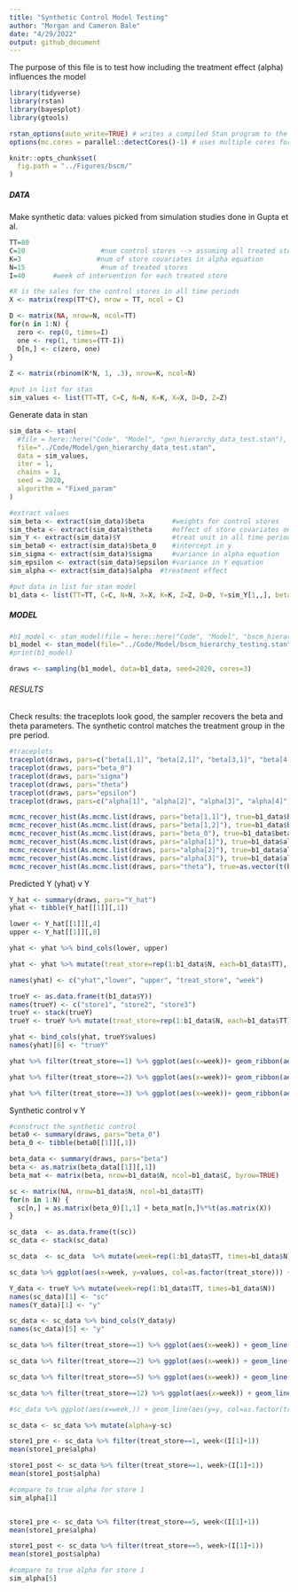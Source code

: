 ```yaml
---
title: "Synthetic Control Model Testing"
author: "Morgan and Cameron Bale"
date: "4/29/2022"
output: github_document
---
```


The purpose of this file is to test how including the treatment effect (alpha) influences the model

```r
library(tidyverse)
library(rstan)
library(bayesplot)
library(gtools)

rstan_options(auto_write=TRUE) # writes a compiled Stan program to the disk to avoid recompiling
options(mc.cores = parallel::detectCores()-1) # uses multiple cores for stan

knitr::opts_chunk$set(
  fig.path = "../Figures/bscm/"
)
```

##### DATA #######

Make synthetic data: values picked from simulation studies done in Gupta et al.
```r
TT=80
C=20                   #num control stores --> assuming all treated stores use same control store pool 
K=3                   #num of store covariates in alpha equation 
N=15                   #num of treated stores 
I=40       #week of intervention for each treated store

#X is the sales for the control stores in all time periods
X <- matrix(rexp(TT*C), nrow = TT, ncol = C)  

D <- matrix(NA, nrow=N, ncol=TT)
for(n in 1:N) {
  zero <- rep(0, times=I)
  one <- rep(1, times=(TT-I))
  D[n,] <- c(zero, one)
}
  
Z <- matrix(rbinom(K*N, 1, .3), nrow=K, ncol=N)

#put in list for stan
sim_values <- list(TT=TT, C=C, N=N, K=K, X=X, D=D, Z=Z)
```

Generate data in stan
```r
sim_data <- stan(
  #file = here::here("Code", "Model", "gen_hierarchy_data_test.stan"),
  file="../Code/Model/gen_hierarchy_data_test.stan",
  data = sim_values,
  iter = 1,
  chains = 1,
  seed = 2020,
  algorithm = "Fixed_param"
)

#extract values
sim_beta <- extract(sim_data)$beta       #weights for control stores 
sim_theta <- extract(sim_data)$theta     #effect of store covariates on alpha
sim_Y <- extract(sim_data)$Y             #treat unit in all time periods
sim_beta0 <- extract(sim_data)$beta_0    #intercept in y 
sim_sigma <- extract(sim_data)$sigma     #variance in alpha equation
sim_epsilon <- extract(sim_data)$epsilon #variance in Y equation 
sim_alpha <- extract(sim_data)$alpha  #treatment effect

#put data in list for stan model 
b1_data <- list(TT=TT, C=C, N=N, X=X, K=K, Z=Z, D=D, Y=sim_Y[1,,], beta_0=sim_beta0, beta=sim_beta[1,,], epsilon=sim_epsilon, alpha=sim_alpha, sigma=sim_sigma, theta=sim_theta)
```

##### MODEL #####

```r
#b1_model <- stan_model(file = here::here("Code", "Model", "bscm_hierarchy.stan"))
b1_model <- stan_model(file="../Code/Model/bscm_hierarchy_testing.stan")
#print(b1_model)

draws <- sampling(b1_model, data=b1_data, seed=2020, cores=3)
```

###### RESULTS ######

Check results: the traceplots look good, the sampler recovers the beta and theta parameters. The synthetic control matches the treatment group in the pre period. 

```r
#traceplots
traceplot(draws, pars=c("beta[1,1]", "beta[2,1]", "beta[3,1]", "beta[4,1]", "beta[1,2]", "beta[2,2]", "beta[3,2]", "beta[4,2]")) #N, C
traceplot(draws, pars="beta_0")
traceplot(draws, pars="sigma")
traceplot(draws, pars="theta")
traceplot(draws, pars="epsilon")
traceplot(draws, pars=c("alpha[1]", "alpha[2]", "alpha[3]", "alpha[4]"))

mcmc_recover_hist(As.mcmc.list(draws, pars="beta[1,1]"), true=b1_data$beta[1,1])
mcmc_recover_hist(As.mcmc.list(draws, pars="beta[1,2]"), true=b1_data$beta[1,2])
mcmc_recover_hist(As.mcmc.list(draws, pars="beta_0"), true=b1_data$beta_0)
mcmc_recover_hist(As.mcmc.list(draws, pars="alpha[1]"), true=b1_data$alpha[1])
mcmc_recover_hist(As.mcmc.list(draws, pars="alpha[2]"), true=b1_data$alpha[2])
mcmc_recover_hist(As.mcmc.list(draws, pars="alpha[3]"), true=b1_data$alpha[3])
mcmc_recover_hist(As.mcmc.list(draws, pars="theta"), true=as.vector(t(b1_data$theta)))
```

Predicted Y (yhat) v Y 
```r
Y_hat <- summary(draws, pars="Y_hat")
yhat <- tibble(Y_hat[[1]][,1])

lower <- Y_hat[[1]][,4]
upper <- Y_hat[[1]][,8]

yhat <- yhat %>% bind_cols(lower, upper)

yhat <- yhat %>% mutate(treat_store=rep(1:b1_data$N, each=b1_data$TT), week=rep(1:b1_data$TT, times=b1_data$N))

names(yhat) <- c("yhat","lower", "upper", "treat_store", "week")

trueY <- as.data.frame(t(b1_data$Y))
names(trueY) <- c("store1", "store2", "store3")
trueY <- stack(trueY)
trueY <- trueY %>% mutate(treat_store=rep(1:b1_data$N, each=b1_data$TT))

yhat <- bind_cols(yhat, trueY$values)
names(yhat)[6] <- "trueY"

yhat %>% filter(treat_store==1) %>% ggplot(aes(x=week))+ geom_ribbon(aes(ymin=lower, ymax=upper), fill="gray80") + geom_line(aes(y=yhat, color="Predicted Y"), linetype="dashed") +geom_line(aes(y=trueY, color="True Y")) + ggtitle("Predicted Y values compared to actual Y values") + labs(x="Week", y="Sales") + scale_color_manual("", breaks=c("Predicted Y", "True Y"), values=c("blue", "red")) 

yhat %>% filter(treat_store==2) %>% ggplot(aes(x=week))+ geom_ribbon(aes(ymin=lower, ymax=upper), fill="gray80") + geom_line(aes(y=yhat, color="Predicted Y"), linetype="dashed") +geom_line(aes(y=trueY, color="True Y")) + ggtitle("Predicted Y values compared to actual Y values") + labs(x="Week", y="Sales") + scale_color_manual("", breaks=c("Predicted Y", "True Y"), values=c("blue", "red")) 

yhat %>% filter(treat_store==3) %>% ggplot(aes(x=week))+ geom_ribbon(aes(ymin=lower, ymax=upper), fill="gray80") + geom_line(aes(y=yhat, color="Predicted Y"), linetype="dashed") +geom_line(aes(y=trueY, color="True Y")) + ggtitle("Predicted Y values compared to actual Y values") + labs(x="Week", y="Sales") + scale_color_manual("", breaks=c("Predicted Y", "True Y"), values=c("blue", "red")) 
```

Synthetic control v Y
```r
#construct the synthetic control 
beta0 <- summary(draws, pars="beta_0")
beta_0 <- tibble(beta0[[1]][,1])

beta_data <- summary(draws, pars="beta")
beta <- as.matrix(beta_data[[1]][,1])
beta_mat <- matrix(beta, nrow=b1_data$N, ncol=b1_data$C, byrow=TRUE)

sc <- matrix(NA, nrow=b1_data$N, ncol=b1_data$TT)
for(n in 1:N) {
  sc[n,] = as.matrix(beta_0)[1,1] + beta_mat[n,]%*%t(as.matrix(X))  
}

sc_data  <- as.data.frame(t(sc))
sc_data <- stack(sc_data)

sc_data  <- sc_data  %>% mutate(week=rep(1:b1_data$TT, times=b1_data$N), treat_store=rep(1:b1_data$N, each=b1_data$TT))

sc_data %>% ggplot(aes(x=week, y=values, col=as.factor(treat_store))) + geom_line() + ggtitle("SC for each treated store") + facet_wrap(~treat_store)

Y_data <- trueY %>% mutate(week=rep(1:b1_data$TT, times=b1_data$N))
names(sc_data)[1] <- "sc"
names(Y_data)[1] <- "y"

sc_data <- sc_data %>% bind_cols(Y_data$y)
names(sc_data)[5] <- "y"

sc_data %>% filter(treat_store==1) %>% ggplot(aes(x=week)) + geom_line(aes(y=y, col=as.factor(treat_store))) + geom_line(aes(y=sc, col=as.factor(treat_store)), linetype="dashed") + ggtitle("SC versus actual treated sales") + geom_vline(xintercept=I)

sc_data %>% filter(treat_store==2) %>% ggplot(aes(x=week)) + geom_line(aes(y=y, col=as.factor(treat_store))) + geom_line(aes(y=sc, col=as.factor(treat_store)), linetype="dashed") + ggtitle("SC versus actual treated sales") + geom_vline(xintercept=I)

sc_data %>% filter(treat_store==5) %>% ggplot(aes(x=week)) + geom_line(aes(y=y, col=as.factor(treat_store))) + geom_line(aes(y=sc, col=as.factor(treat_store)), linetype="dashed") + ggtitle("SC versus actual treated sales") + geom_vline(xintercept=I)

sc_data %>% filter(treat_store==12) %>% ggplot(aes(x=week)) + geom_line(aes(y=y, col=as.factor(treat_store))) + geom_line(aes(y=sc, col=as.factor(treat_store)), linetype="dashed") + ggtitle("SC versus actual treated sales") + geom_vline(xintercept=I)

#sc_data %>% ggplot(aes(x=week,)) + geom_line(aes(y=y, col=as.factor(treat_store))) + geom_line(aes(y=sc, col=as.factor(treat_store)), linetype="dashed") + ggtitle("SC versus actual treated sales") + facet_wrap(~treat_store)
```

```r
sc_data <- sc_data %>% mutate(alpha=y-sc)

store1_pre <- sc_data %>% filter(treat_store==1, week<(I[1]+1)) 
mean(store1_pre$alpha)

store1_post <- sc_data %>% filter(treat_store==1, week>(I[1]+1)) 
mean(store1_post$alpha)

#compare to true alpha for store 1
sim_alpha[1]


store1_pre <- sc_data %>% filter(treat_store==5, week<(I[1]+1)) 
mean(store1_pre$alpha)

store1_post <- sc_data %>% filter(treat_store==5, week>(I[1]+1)) 
mean(store1_post$alpha)

#compare to true alpha for store 1
sim_alpha[5]
```







